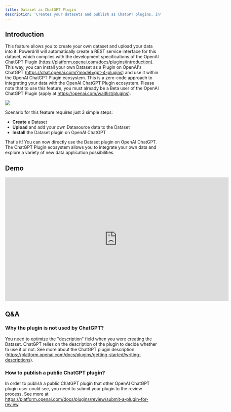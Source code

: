 ```yaml
---
title: Dataset as ChatGPT Plugin
description: 'Creates your datasets and publish as ChatGPT plugins, interacting with the OpenAI ecosystem'
---
```


## Introduction

This feature allows you to create your own dataset and upload your data into it. Powerdrill will automatically create a REST service interface for this dataset, which complies with the development specifications of the OpenAI ChatGPT Plugin (https://platform.openai.com/docs/plugins/introduction). This way, you can install your own Dataset as a Plugin on OpenAI's ChatGPT (https://chat.openai.com/?model=gpt-4-plugins) and use it within the OpenAI ChatGPT Plugin ecosystem. This is a zero-code approach to integrating your data with the OpenAI ChatGPT Plugin ecosystem. Please note that to use this feature, you must already be a Beta user of the OpenAI ChatGPT Plugin (apply at https://openai.com/waitlist/plugins).

<Frame>
  <img src="/images/dataset_chatgpt_plugin.drawio.png" style={{ borderRadius: '0.5rem' }} />
</Frame>

Scenario for this feature requires just 3 simple steps:

* **Create** a Dataset
* **Upload** and add your own Datasource data to the Dataset
* **Install** the Dataset plugin on OpenAI ChatGPT

That's it! You can now directly use the Dataset plugin on OpenAI ChatGPT. The ChatGPT Plugin ecosystem allows you to integrate your own data and explore a variety of new data application possibilities.

## Demo

<iframe width="724" height="400" src="https://www.youtube.com/embed/1HCABCVbZFQ" title="Connect your data to OpenAI as a ChatGPT plugin - https://powerdrill.ai" frameborder="0" allow="accelerometer; autoplay; clipboard-write; encrypted-media; gyroscope; picture-in-picture; web-share" allowfullscreen></iframe>

## Q&A

### Why the plugin is not used by ChatGPT?

You need to optimize the "description" field when you were creating the Dataset. ChatGPT relies on the description of the plugin to decide whether to use it or not. See more about the ChatGPT plugin description (https://platform.openai.com/docs/plugins/getting-started/writing-descriptions).

### How to publish a public ChatGPT plugin?

In order to publish a public ChatGPT plugin that other OpenAI ChatGPT plugin user could see, you need to submit your plugin to the review process. See more at https://platform.openai.com/docs/plugins/review/submit-a-plugin-for-review.